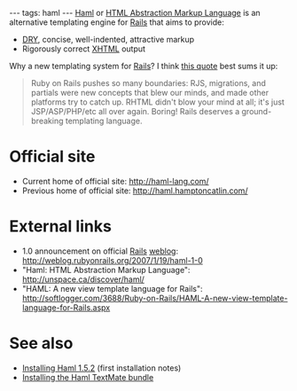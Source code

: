 ---
tags: haml
---
[[Haml]] or [[HTML Abstraction Markup Language]] is an alternative templating engine for [[Rails]] that aims to provide:

* [[DRY]], concise, well-indented, attractive markup
* Rigorously correct [[XHTML]] output

Why a new templating system for [[Rails]]? I think [http://unspace.ca/discover/haml/ this quote] best sums it up:

<blockquote>Ruby on Rails pushes so many boundaries: RJS, migrations, and partials were new concepts that blew our minds, and made other platforms try to catch up. RHTML didn't blow your mind at all; it's just JSP/ASP/PHP/etc all over again. Boring! Rails deserves a ground-breaking templating language.</blockquote>

= Official site =

* Current home of official site: http://haml-lang.com/
* Previous home of official site: http://haml.hamptoncatlin.com/

= External links =

* 1.0 announcement on official [[Rails]] [[weblog]]: http://weblog.rubyonrails.org/2007/1/19/haml-1-0
* "Haml: HTML Abstraction Markup Language": http://unspace.ca/discover/haml/
* "HAML: A new view template language for Rails": http://softlogger.com/3688/Ruby-on-Rails/HAML-A-new-view-template-language-for-Rails.aspx

= See also =

* [[Installing Haml 1.5.2]] (first installation notes)
* [[Installing the Haml TextMate bundle]]

